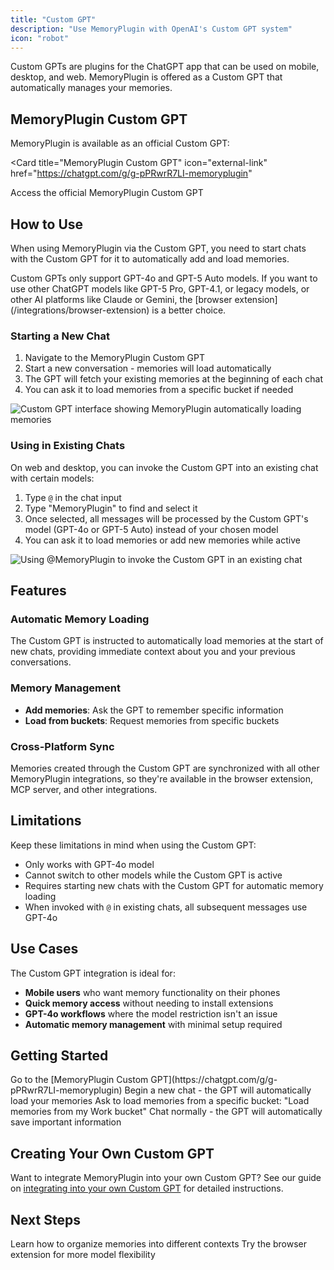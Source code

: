 ```yaml
---
title: "Custom GPT"
description: "Use MemoryPlugin with OpenAI's Custom GPT system"
icon: "robot"
---
```


Custom GPTs are plugins for the ChatGPT app that can be used on mobile, desktop, and web. MemoryPlugin is offered as a Custom GPT that automatically manages your memories.

## MemoryPlugin Custom GPT

MemoryPlugin is available as an official Custom GPT:

<Card
  title="MemoryPlugin Custom GPT"
  icon="external-link"
  href="https://chatgpt.com/g/g-pPRwrR7LI-memoryplugin"
>
  Access the official MemoryPlugin Custom GPT
</Card>

## How to Use

When using MemoryPlugin via the Custom GPT, you need to start chats with the Custom GPT for it to automatically add and load memories.

<Warning>
Custom GPTs only support GPT-4o and GPT-5 Auto models. If you want to use other ChatGPT models like GPT-5 Pro, GPT-4.1, or legacy models, or other AI platforms like Claude or Gemini, the [browser extension](/integrations/browser-extension) is a better choice.
</Warning>

### Starting a New Chat

1. Navigate to the MemoryPlugin Custom GPT
2. Start a new conversation - memories will load automatically
3. The GPT will fetch your existing memories at the beginning of each chat
4. You can ask it to load memories from a specific bucket if needed

![Custom GPT interface showing MemoryPlugin automatically loading memories](/images/custom-gpt/custom-gpt-interface.png)

### Using in Existing Chats

On web and desktop, you can invoke the Custom GPT into an existing chat with certain models:

1. Type `@` in the chat input
2. Type "MemoryPlugin" to find and select it
3. Once selected, all messages will be processed by the Custom GPT's model (GPT-4o or GPT-5 Auto) instead of your chosen model
4. You can ask it to load memories or add new memories while active

![Using @MemoryPlugin to invoke the Custom GPT in an existing chat](/images/custom-gpt/at-mention.png)

## Features

### Automatic Memory Loading

The Custom GPT is instructed to automatically load memories at the start of new chats, providing immediate context about you and your previous conversations.

### Memory Management

- **Add memories**: Ask the GPT to remember specific information
- **Load from buckets**: Request memories from specific buckets

### Cross-Platform Sync

Memories created through the Custom GPT are synchronized with all other MemoryPlugin integrations, so they're available in the browser extension, MCP server, and other integrations.

## Limitations

<Warning>
Keep these limitations in mind when using the Custom GPT:
</Warning>

- Only works with GPT-4o model
- Cannot switch to other models while the Custom GPT is active
- Requires starting new chats with the Custom GPT for automatic memory loading
- When invoked with `@` in existing chats, all subsequent messages use GPT-4o

## Use Cases

The Custom GPT integration is ideal for:

- **Mobile users** who want memory functionality on their phones
- **Quick memory access** without needing to install extensions
- **GPT-4o workflows** where the model restriction isn't an issue
- **Automatic memory management** with minimal setup required

## Getting Started

<Steps>
  <Step title="Visit Custom GPT">
    Go to the [MemoryPlugin Custom GPT](https://chatgpt.com/g/g-pPRwrR7LI-memoryplugin)
  </Step>
  <Step title="Start Conversation">
    Begin a new chat - the GPT will automatically load your memories
  </Step>
  <Step title="Set Bucket (Optional)">
    Ask to load memories from a specific bucket: "Load memories from my Work bucket"
  </Step>
  <Step title="Use Normally">
    Chat normally - the GPT will automatically save important information
  </Step>
</Steps>

## Creating Your Own Custom GPT

Want to integrate MemoryPlugin into your own Custom GPT? See our guide on [integrating into your own Custom GPT](/integrations/custom-gpt-integration) for detailed instructions.

## Next Steps

<CardGroup cols={2}>
  <Card
    title="Memory Buckets"
    icon="folder"
    href="/features/memory-buckets"
  >
    Learn how to organize memories into different contexts
  </Card>
  <Card
    title="Browser Extension"
    icon="browser"
    href="/integrations/browser-extension"
  >
    Try the browser extension for more model flexibility
  </Card>
</CardGroup>